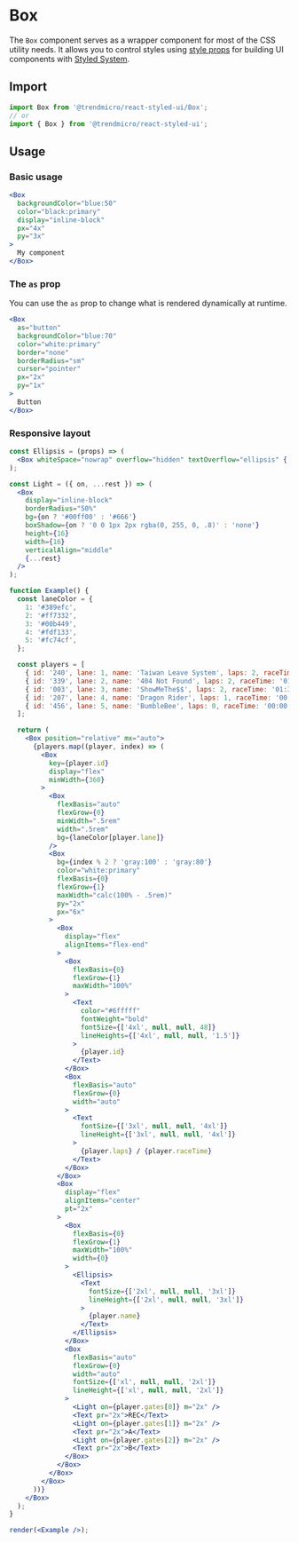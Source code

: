 
# Box

The `Box` component serves as a wrapper component for most of the CSS utility needs. It allows you to control styles using [style props](https://styled-system.com/api) for building UI components with [Styled System](https://styled-system.com).

<AnimatedCubeDemo />

## Import

```js
import Box from '@trendmicro/react-styled-ui/Box';
// or
import { Box } from '@trendmicro/react-styled-ui';
```

## Usage

### Basic usage

```jsx
<Box
  backgroundColor="blue:50"
  color="black:primary"
  display="inline-block"
  px="4x"
  py="3x"
>
  My component
</Box>
```

### The `as` prop

You can use the `as` prop to change what is rendered dynamically at runtime.

```jsx
<Box
  as="button"
  backgroundColor="blue:70"
  color="white:primary"
  border="none"
  borderRadius="sm"
  cursor="pointer"
  px="2x"
  py="1x"
>
  Button
</Box>
```

### Responsive layout

```jsx noInline
const Ellipsis = (props) => (
  <Box whiteSpace="nowrap" overflow="hidden" textOverflow="ellipsis" {...props} />
);

const Light = ({ on, ...rest }) => (
  <Box
    display="inline-block"
    borderRadius="50%"
    bg={on ? '#00ff00' : '#666'}
    boxShadow={on ? '0 0 1px 2px rgba(0, 255, 0, .8)' : 'none'}
    height={16}
    width={16}
    verticalAlign="middle"
    {...rest}
  />
);

function Example() {
  const laneColor = {
    1: '#389efc',
    2: '#ff7332',
    3: '#00b449',
    4: '#fdf133',
    5: '#fc74cf',
  };

  const players = [
    { id: '240', lane: 1, name: 'Taiwan Leave System', laps: 2, raceTime: '01:20.592', gates: [1, 1, 1] },
    { id: '339', lane: 2, name: '404 Not Found', laps: 2, raceTime: '01:24.036', gates: [1, 1, 1] },
    { id: '003', lane: 3, name: 'ShowMeThe$$', laps: 2, raceTime: '01:37.890', gates: [1, 1, 0] },
    { id: '207', lane: 4, name: 'Dragon Rider', laps: 1, raceTime: '00:49.211', gates: [1, 1, 0] },
    { id: '456', lane: 5, name: 'BumbleBee', laps: 0, raceTime: '00:00.000', gates: [1, 1, 1] },
  ];

  return (
    <Box position="relative" mx="auto">
      {players.map((player, index) => (
        <Box
          key={player.id}
          display="flex"
          minWidth={360}
        >
          <Box
            flexBasis="auto"
            flexGrow={0}
            minWidth=".5rem"
            width=".5rem"
            bg={laneColor[player.lane]}
          />
          <Box
            bg={index % 2 ? 'gray:100' : 'gray:80'}
            color="white:primary"
            flexBasis={0}
            flexGrow={1}
            maxWidth="calc(100% - .5rem)"
            py="2x"
            px="6x"
          >
            <Box
              display="flex"
              alignItems="flex-end"
            >
              <Box
                flexBasis={0}
                flexGrow={1}
                maxWidth="100%"
              >
                <Text
                  color="#6fffff"
                  fontWeight="bold"
                  fontSize={['4xl', null, null, 48]}
                  lineHeights={['4xl', null, null, '1.5']}
                >
                  {player.id}
                </Text>
              </Box>
              <Box
                flexBasis="auto"
                flexGrow={0}
                width="auto"
              >
                <Text
                  fontSize={['3xl', null, null, '4xl']}
                  lineHeight={['3xl', null, null, '4xl']}
                >
                  {player.laps} / {player.raceTime}
                </Text>
              </Box>
            </Box>
            <Box
              display="flex"
              alignItems="center"
              pt="2x"
            >
              <Box
                flexBasis={0}
                flexGrow={1}
                maxWidth="100%"
                width={0}
              >
                <Ellipsis>
                  <Text
                    fontSize={['2xl', null, null, '3xl']}
                    lineHeight={['2xl', null, null, '3xl']}
                  >
                    {player.name}
                  </Text>
                </Ellipsis>
              </Box>
              <Box
                flexBasis="auto"
                flexGrow={0}
                width="auto"
                fontSize={['xl', null, null, '2xl']}
                lineHeight={['xl', null, null, '2xl']}
              >
                <Light on={player.gates[0]} m="2x" />
                <Text pr="2x">REC</Text>
                <Light on={player.gates[1]} m="2x" />
                <Text pr="2x">A</Text>
                <Light on={player.gates[2]} m="2x" />
                <Text pr="2x">B</Text>
              </Box>
            </Box>
          </Box>
        </Box>
      ))}
    </Box>
  );
}

render(<Example />);
```

